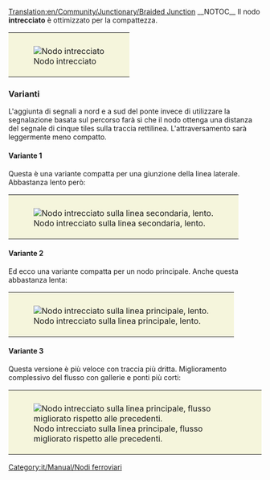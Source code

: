 [[Translation:en/Community/Junctionary/Braided Junction]]
{{it/Community/Nodo/Nodi ferroviari}}
__NOTOC__
Il nodo '''intrecciato''' è ottimizzato per la compattezza.

{{it/Community/Nodo/Requisiti nodo|<!--1-->Poco costoso
|<!-- 2 -->1
|<!-- 3 -->1
|<!-- 4 -->1
|<!-- 5 -->0.5
|<!-- 6 -->1
|<!-- 7 -->0
|<!-- 8 -->0
|<!-- 9 -->1
|<!-- 10 -->1
|<!-- 11 -->0
|<!-- 12 -->0
|<!-- lasciare vuoto questo spazio -->
|<!-- 13 -->I treni guasti bloccano un solo binario.
|<!-- 14 -->
'''Pro'''
* Molto compatto
* Nessuno stallo poiché le tracce si suddividono prima di immettersi sulla rete.
* Nessuna rotatoria.
'''Contro'''
* Le pendenze e le curve strette rallentano i treni.
* La distanza del segnale è di 7 tiles sulla corsia dritta sopra il ponte.
<!-- 

Legenda numeri: 1 Costo; 2 Difficoltà di costruzione; 3 Tunnel; 4 Ponti; 5 Curve; 6 Dislivelli; 
7 Bivi; 8 Percorso diretto; 9 Percorsi naturali; 10 Stallo; 11 Rotatoria; 12 Segnale; 13 Guasti; 14 Lista

Per spiegazioni dettagliate sulla compilazione clicca sul titolo del template.
 -->
}}
{|style="border: 0px; margin: 5px auto 25px auto;"
|style="padding: 10px 10px 5px; 10px; background-color: #F5F5DC;"|[[File:en/Community/Junctionary/Ttd.braided.compact.4.png|frame|none|Nodo intrecciato]]
|}
===Varianti===

L'aggiunta di segnali a nord e a sud del ponte invece di utilizzare la segnalazione basata sul percorso farà sì che il nodo ottenga una distanza del segnale di cinque tiles sulla traccia rettilinea. L'attraversamento sarà leggermente meno compatto.
====Variante 1====
Questa è una variante compatta per una giunzione della linea laterale. Abbastanza lento però:
{|style="border: 0px; margin: 5px auto 25px auto;"
|style="padding: 10px 10px 5px; 10px; background-color: #F5F5DC;"|[[File:en/Community/Junctionary/Ttd.braided.side.png|frame|center|Nodo intrecciato sulla linea secondaria, lento.]]
|}
====Variante 2====
Ed ecco una variante compatta per un nodo principale. Anche questa abbastanza lenta:
{|style="border: 0px; margin: 5px auto 25px auto;"
|style="padding: 10px 10px 5px; 10px; background-color: #F5F5DC;"|[[File:en/Community/Junctionary/Ttd.braided.main.png|frame|center|Nodo intrecciato sulla linea principale, lento.]]
|}
====Variante 3====
Questa versione è più veloce con traccia più dritta. Miglioramento complessivo del flusso con gallerie e ponti più corti:
{|style="border: 0px; margin: 5px auto 25px auto;"
|style="padding: 10px 10px 5px; 10px; background-color: #F5F5DC;"|[[File:en/Community/Junctionary/Ttd.braided.main.2.png|frame|center|Nodo intrecciato sulla linea principale, flusso migliorato rispetto alle precedenti.]]
|}
[[Category:it/Manual/Nodi ferroviari]]